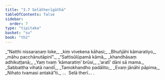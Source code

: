 ```yaml
---
title: "3.7 Selātherīgāthā"
tableOfContents: false
sidebar:
  order: 7
type: "tipitaka"
basket: "su"
book: "th2"
---
```



<DynamicBreadcrumb />

<Division number="57" book="th2" bookNo="19" page="386">

<Paragraph number="94" type="verses" book="th2">
_“Natthi nissaraṇaṃ loke,_  
_kiṃ vivekena kāhasi;_  
_Bhuñjāhi kāmaratiyo,_  
_māhu pacchānutāpinī”._  

</Paragraph>

</Division>
<Division number="58" book="th2" bookNo="19" page="386">

<Paragraph number="95" type="verses" book="th2">
_“Sattisūlūpamā kāmā,_  
_khandhāsaṃ adhikuṭṭanā;_  
_Yaṃ tvaṃ ‘kāmaratiṃ’ brūsi,_  
_‘aratī’ dāni sā mama._  

</Paragraph>

</Division>
<Division number="59" book="th2" bookNo="19" page="386">

<Paragraph number="96" type="verses" book="th2">
_Sabbattha vihatā nandī,_  
_Tamokhandho padālito;_  
_Evaṃ jānāhi pāpima,_  
_Nihato tvamasi antakā”ti._  


</Paragraph>
</Division>

<Paragraph number="97" type="center" book="th2">
…  Selā therī… .
</Paragraph>